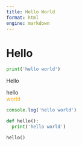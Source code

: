 ```yaml
---
title: Hello World
format: html
engine: markdown
---
```


# Hello

```python
print('hello world')
```

<html>
<body>
<p>Hello</p>
</body>
<div>hello</div>
<div class="hello">world</div>
<style>
.hello {
  color: orange;
}
</style>
<script>
console.log('hello world')
</script>
</html>

<script>
consol
</script>


```javascript
console.log('hello world')
```

```python
def hello():
  print('hello world')
```

```python
hello()
```
